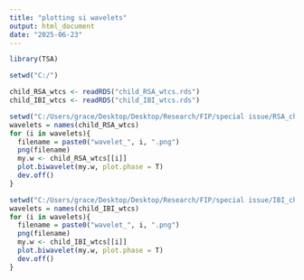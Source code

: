 ---
title: "plotting si wavelets"
output: html_document
date: "2025-06-23"
---

```{r}
library(TSA)
```

```{r}
setwd("C:/")

child_RSA_wtcs <- readRDS("child_RSA_wtcs.rds")
child_IBI_wtcs <- readRDS("child_IBI_wtcs.rds")

```

```{r}
setwd("C:/Users/grace/Desktop/Desktop/Research/FIP/special issue/RSA_child_wavelets_no_lag")
wavelets = names(child_RSA_wtcs)
for (i in wavelets){
  filename = paste0("wavelet_", i, ".png")
  png(filename)
  my.w <- child_RSA_wtcs[[i]]
  plot.biwavelet(my.w, plot.phase = T)
  dev.off()
}
```

```{r}
setwd("C:/Users/grace/Desktop/Desktop/Research/FIP/special issue/IBI_child_wavelets_no_lag")
wavelets = names(child_IBI_wtcs)
for (i in wavelets){
  filename = paste0("wavelet_", i, ".png")
  png(filename)
  my.w <- child_IBI_wtcs[[i]]
  plot.biwavelet(my.w, plot.phase = T)
  dev.off()
}
```

